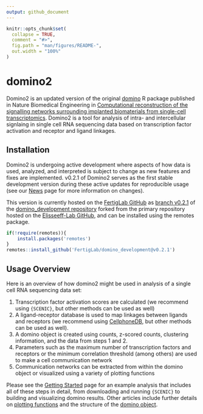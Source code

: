 ```yaml
---
output: github_document
---
```


<!-- README.md is generated from README.Rmd. Please edit that file -->

```r
knitr::opts_chunk$set(
  collapse = TRUE,
  comment = "#>",
  fig.path = "man/figures/README-",
  out.width = "100%"
)
```

# domino2

Domino2 is an updated version of the original [domino](https://github.com/Elisseeff-Lab/domino) R package published in Nature Biomedical Engineering in [Computational reconstruction of the signalling networks surrounding implanted biomaterials from single-cell transcriptomics](https://doi.org/10.1038/s41551-021-00770-5). Domino2 is a tool for analysis of intra- and intercellular signlaing in single cell RNA sequencing data based on transcription factor activation and receptor and ligand linkages.

## Installation

Domino2 is undergoing active development where aspects of how data is used, analyzed, and interpreted is subject to change as new features and fixes are implemented. v0.2.1 of Domino2 serves as the first stable development version during these active updates for reproducible usage (see our [News](NEWS.md) page for more information on changes).

This version is currently hosted on the [FertigLab GitHub](https://github.com/FertigLab) as [branch v0.2.1](https://github.com/FertigLab/domino_development/tree/v0.2.1) of the [domino_development repository](https://github.com/FertigLab/domino_development) forked from the primary repository hosted on the [Elisseeff-Lab GitHub](https://github.com/Elisseeff-Lab/domino), and can be installed using the remotes package.

```r
if(!require(remotes)){
    install.packages('remotes')
}
remotes::install_github('FertigLab/domino_development@v0.2.1')
```

## Usage Overview

Here is an overview of how domino2 might be used in analysis of a single cell RNA sequencing data set:

1. Transcription factor activation scores are calculated (we recommend using `{SCENIC}`, but other methods can be used as well)
2. A ligand-receptor database is used to map linkages between ligands and receptors (we recommend using [CellphoneDB](https://www.cellphonedb.org/), but other methods can be used as well).
3. A domino object is created using counts, z-scored counts, clustering information, and the data from steps 1 and 2.
4. Parameters such as the maximum number of transcription factors and receptors or the minimum correlation threshold (among others) are used to make a cell communication network
5. Communication networks can be extracted from within the domino object or visualized using a variety of plotting functions

Please see the [Getting Started](vignette("domino2")) page for an example analysis that includes all of these steps in detail, from downloading and running `{SCENIC}` to building and visualizing domino results. Other articles include further details on [plotting functions](vignette("plotting_vignette")) and the structure of the [domino object](vignette("domino_object_vignette")).
